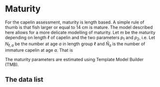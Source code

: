 # Maturity{#maturity}

For the capelin assessment, maturity is length based. A simple rule of thumb is that fish larger or equal to 14 cm is mature. The model described here allows for a more delicate modelling of maturity. Let $m$ be the maturity depending on length $\ell$ of capelin and the two parameters $p_1$ and $p_2$, i.e.
\begin{equation*}
m(\ell)  = \frac{1}{1+\exp\{4p_1(p_2 - \ell)\}}
\end{equation*}
Let $N_{\ell, a}$ be the number at age $a$ in length group $\ell$ and $\bar N_a$ is the number of immature capelin at age $a$. That is
\begin{equation*}
\bar N_a = \sum_{\ell} (1-m(\ell))N_{\ell,a}.
\end{equation*}

The maturity parameters are estimated using Template Model Builder (TMB). 

## The data list


